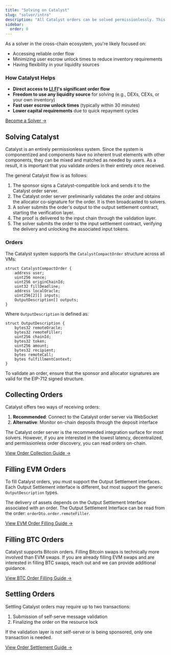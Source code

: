 ```yaml
---
title: "Solving on Catalyst"
slug: "solver/intro"
description: "All Catalyst orders can be solved permissionlessly. This page introduces you to solving for Catalyst."
sidebar:
  order: 0
---
```


As a solver in the cross-chain ecosystem, you're likely focused on:

- Accessing reliable order flow
- Minimizing user escrow unlock times to reduce inventory requirements
- Having flexibility in your liquidity sources

### How Catalyst Helps

- **Direct access to [LI.FI](http://li.fi/)'s significant order flow**
- **Freedom to use any liquidity source** for solving (e.g., DEXs, CEXs, or your own inventory)
- **Fast user escrow unlock times** (typically within 30 minutes)
- **Lower capital requirements** due to quick repayment cycles

[Become a Solver →](/solver/start-solving)

## Solving Catalyst

Catalyst is an entirely permissionless system. Since the system is componentized and components have no inherent trust elements with other components, they can be mixed and matched as needed by users. As a result, it is important that you validate orders in their entirety once received.

The general Catalyst flow is as follows:

1. The sponsor signs a Catalyst-compatible lock and sends it to the Catalyst order server.
2. The Catalyst order server preliminarily validates the order and obtains the allocator co-signature for the order. It is then broadcasted to solvers.
3. A solver submits the order's output to the output settlement contract, starting the verification layer.
4. The proof is delivered to the input chain through the validation layer.
5. The solver submits the order to the input settlement contract, verifying the delivery and unlocking the associated input tokens.

### Orders

The Catalyst system supports the `CatalystCompactOrder` structure across all VMs:

```solidity
struct CatalystCompactOrder {
    address user;
    uint256 nonce;
    uint256 originChainId;
    uint32 fillDeadline;
    address localOracle;
    uint256[2][] inputs;
    OutputDescription[] outputs;
}
```

Where `OutputDescription` is defined as:

```solidity
struct OutputDescription {
    bytes32 remoteOracle;
    bytes32 remoteFiller;
    uint256 chainId;
    bytes32 token;
    uint256 amount;
    bytes32 recipient;
    bytes remoteCall;
    bytes fulfillmentContext;
}
```

To validate an order, ensure that the sponsor and allocator signatures are valid for the EIP-712 signed structure.

## Collecting Orders

Catalyst offers two ways of receiving orders:

1. **Recommended**: Connect to the Catalyst order server via WebSocket
2. **Alternative**: Monitor on-chain deposits through the deposit interface

The Catalyst order server is the recommended integration surface for most solvers. However, if you are interested in the lowest latency, decentralized, and permissionless order discovery, you can read orders on-chain.

[View Order Collection Guide →](/solver/orderflow)

## Filling EVM Orders

To fill Catalyst orders, you must support the Output Settlement interfaces. Each Output Settlement interface is different, but most support the generic `OutputDescription` types.

The delivery of assets depends on the Output Settlement Interface associated with an order. The Output Settlement Interface can be read from the order: `orderDto.order.remoteFiller`.

[View EVM Order Filling Guide →](/solver/evm)

## Filling BTC Orders

Catalyst supports Bitcoin orders. Filling Bitcoin swaps is technically more involved than EVM swaps. If you are already filling EVM swaps and are interested in filling BTC swaps, reach out and we can provide additional guidance.

[View BTC Order Filling Guide →](/solver/btc)

## Settling Orders

Settling Catalyst orders may require up to two transactions:
1. Submission of self-serve message validation
2. Finalizing the order on the resource lock

If the validation layer is not self-serve or is being sponsored, only one transaction is needed.

[View Order Settlement Guide →](/solver/settlement)
